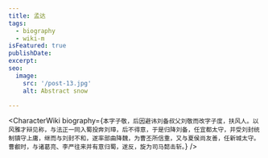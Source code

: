 ```yaml
---
title: 孟达
tags:
  - biography
  - wiki-m
isFeatured: true
publishDate:
excerpt:
seo:
  image:
    src: '/post-13.jpg'
    alt: Abstract snow

---
```



<CharacterWiki
  biography={`本字子敬，后因避讳刘备叔父刘敬而改字子度，扶风人。以风雅才辩见称，与法正一同入蜀投奔刘璋，后不得意，于是归降刘备，任宜都太守，并受刘封统制镇守上庸，继而与刘封不和，遂率部曲降魏，为曹丕所信重，又与夏侯尚友善，任新城太守。曹叡时，与诸葛亮、李严往来并有意归蜀，遂反，旋为司马懿击斩。`}
/>